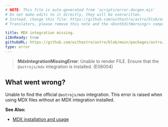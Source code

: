 ```yaml
---
# NOTE: This file is auto-generated from 'scripts/error-docgen.mjs'
# Do not make edits to it directly, they will be overwritten.
# Instead, change this file: https://github.com/withastro/astro/blob/main/packages/astro/src/core/errors/errors-data.ts
# Translators, please remove this note and the <DontEditWarning/> component.

title: MDX integration missing.
i18nReady: true
githubURL: https://github.com/withastro/astro/blob/main/packages/astro/src/core/errors/errors-data.ts
type: error
---
```


<DontEditWarning />


> **MdxIntegrationMissingError**: Unable to render FILE. Ensure that the `@astrojs/mdx` integration is installed. (E06004)

## What went wrong?
Unable to find the official `@astrojs/mdx` integration. This error is raised when using MDX files without an MDX integration installed.

**See Also:**
-  [MDX installation and usage](/en/guides/integrations-guide/mdx/)


